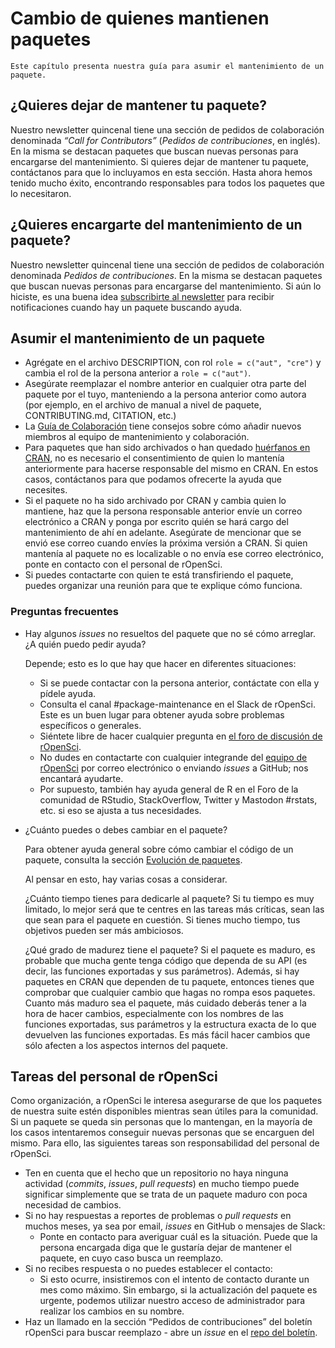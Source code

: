 # Cambio de quienes mantienen paquetes {#changing-maintainers}

```block
Este capítulo presenta nuestra guía para asumir el mantenimiento de un paquete.
```

## ¿Quieres dejar de mantener tu paquete?

Nuestro newsletter quincenal tiene una sección de pedidos de colaboración denominada *"Call for Contributors"* (*Pedidos de contribuciones*, en inglés). En la misma se destacan paquetes que buscan nuevas personas para encargarse del mantenimiento. Si quieres dejar de mantener tu paquete, contáctanos para que lo incluyamos en esta sección. Hasta ahora hemos tenido mucho éxito, encontrando responsables para todos los paquetes que lo necesitaron. 

## ¿Quieres encargarte del mantenimiento de un paquete?

Nuestro newsletter quincenal tiene una sección de pedidos de colaboración denominada *Pedidos de contribuciones*. En la misma se destacan paquetes que buscan nuevas personas para encargarse del mantenimiento. Si aún lo hiciste, es una buena idea [subscribirte al newsletter](https://news.ropensci.org/) para recibir notificaciones cuando hay un paquete buscando ayuda. 

## Asumir el mantenimiento de un paquete

- Agrégate en el archivo DESCRIPTION, con rol `role = c("aut", "cre")` y cambia el rol de la persona anterior a `role = c("aut")`.
- Asegúrate reemplazar el nombre anterior en cualquier otra parte del paquete por el tuyo, manteniendo a la persona anterior como autora (por ejemplo, en el archivo de manual a nivel de paquete, CONTRIBUTING.md, CITATION, etc.)
- La [Guía de Colaboración](#collaboration) tiene consejos sobre cómo añadir nuevos miembros al equipo de mantenimiento y colaboración.
- Para paquetes que han sido archivados o han quedado [huérfanos en CRAN](https://cran.r-project.org/src/contrib/Orphaned/README), no es necesario el consentimiento de quien lo mantenía anteriormente para hacerse responsable del mismo en CRAN. En estos casos, contáctanos para que podamos ofrecerte la ayuda que necesites.
- Si el paquete no ha sido archivado por CRAN y cambia quien lo mantiene, haz que la persona responsable anterior envíe un correo electrónico a CRAN y ponga por escrito quién se hará cargo del mantenimiento de ahí en adelante. Asegúrate de mencionar que se envió ese correo cuando envíes la próxima versión a CRAN. Si quien mantenía al paquete no es localizable o no envía ese correo electrónico, ponte en contacto con el personal de rOpenSci.
- Si puedes contactarte con quien te está transfiriendo el paquete, puedes organizar una reunión para que te explique cómo funciona. 

### Preguntas frecuentes

- Hay algunos *issues* no resueltos del paquete que no sé cómo arreglar. ¿A quién puedo pedir ayuda?

  Depende; esto es lo que hay que hacer en diferentes situaciones:

  - Si se puede contactar con la persona anterior, contáctate con ella y pídele ayuda.
  - Consulta el canal #package-maintenance en el Slack de rOpenSci. Este es un buen lugar para obtener ayuda sobre problemas específicos o generales. 
  - Siéntete libre de hacer cualquier pregunta en [el foro de discusión de rOpenSci](https://discuss.ropensci.org/c/package-development/29).
  - No dudes en contactarte con cualquier integrande del [equipo de rOpenSci](https://ropensci.org/about/#team) por correo electrónico o enviando *issues* a GitHub; nos encantará ayudarte.
  - Por supuesto, también hay ayuda general de R en el Foro de la comunidad de RStudio, StackOverflow, Twitter y Mastodon #rstats, etc. si eso se ajusta a tus necesidades.

- ¿Cuánto puedes o debes cambiar en el paquete?

  Para obtener ayuda general sobre cómo cambiar el código de un paquete, consulta la sección [Evolución de paquetes](#evolution).

  Al pensar en esto, hay varias cosas a considerar.

  ¿Cuánto tiempo tienes para dedicarle al paquete? Si tu tiempo es muy limitado, lo mejor será que te centres en las tareas más críticas, sean las que sean para el paquete en cuestión. Si tienes mucho tiempo, tus objetivos pueden ser más ambiciosos.

  ¿Qué grado de madurez tiene el paquete? Si el paquete es maduro, es probable que mucha gente tenga código que dependa de su API (es decir, las funciones exportadas y sus parámetros). Además, si hay paquetes en CRAN que dependen de tu paquete, entonces tienes que comprobar que cualquier cambio que hagas no rompa esos paquetes. Cuanto más maduro sea el paquete, más cuidado deberás tener a la hora de hacer cambios, especialmente con los nombres de las funciones exportadas, sus parámetros y la estructura exacta de lo que devuelven las funciones exportadas. Es más fácil hacer cambios que sólo afecten a los aspectos internos del paquete.

## Tareas del personal de rOpenSci

Como organización, a rOpenSci le interesa asegurarse de que los paquetes de nuestra suite estén disponibles mientras sean útiles para la comunidad. Si un paquete se queda sin personas que lo mantengan, en la mayoría de los casos intentaremos conseguir nuevas personas que se encarguen del mismo. Para ello, las siguientes tareas son responsabilidad del personal de rOpenSci.

- Ten en cuenta que el hecho que un repositorio no haya ninguna actividad (*commits*, *issues*, *pull requests*) en mucho tiempo puede significar simplemente que se trata de un paquete maduro con poca necesidad de cambios.
- Si no hay respuestas a reportes de problemas o *pull requests* en muchos meses, ya sea por email, *issues* en GitHub o mensajes de Slack:
  - Ponte en contacto para averiguar cuál es la situación. Puede que la persona encargada diga que le gustaría dejar de mantener el paquete, en cuyo caso busca un reemplazo.
- Si no recibes respuesta o no puedes establecer el contacto:
  - Si esto ocurre, insistiremos con el intento de contacto durante un mes como máximo. Sin embargo, si la actualización del paquete es urgente, podemos utilizar nuestro acceso de administrador para realizar los cambios en su nombre.
- Haz un llamado en la sección "Pedidos de contribuciones" del boletín rOpenSci para buscar reemplazo - abre un *issue* en el [repo del boletín](https://github.com/ropensci/monthly/).
